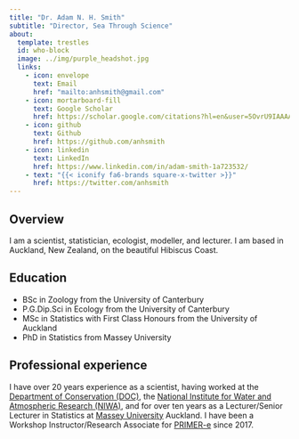 ```yaml
---
title: "Dr. Adam N. H. Smith"
subtitle: "Director, Sea Through Science"
about:
  template: trestles
  id: who-block
  image: ../img/purple_headshot.jpg
  links:
    - icon: envelope
      text: Email
      href: "mailto:anhsmith@gmail.com"  
    - icon: mortarboard-fill
      text: Google Scholar
      href: https://scholar.google.com/citations?hl=en&user=5OvrU9IAAAAJ
    - icon: github
      text: Github
      href: https://github.com/anhsmith
    - icon: linkedin
      text: LinkedIn
      href: https://www.linkedin.com/in/adam-smith-1a723532/
    - text: "{{< iconify fa6-brands square-x-twitter >}}"
      href: https://twitter.com/anhsmith
---
```


::: {#who-block}

## Overview

I am a scientist, statistician, ecologist, modeller, and lecturer. I am based in Auckland, New Zealand, on the beautiful Hibiscus Coast.


## Education

- BSc in Zoology from the University of Canterbury
- P.G.Dip.Sci in Ecology from the University of Canterbury
- MSc in Statistics with First Class Honours from the University of Auckland
- PhD in Statistics from Massey University

## Professional experience

I have over 20 years experience as a scientist, having worked at the [Department of Conservation (DOC)](https://www.doc.govt.nz/), the [National Institute for Water and Atmospheric Research (NIWA)](https://www.niwa.co.nz), and for over ten years as a Lecturer/Senior Lecturer in Statistics at [Massey University](https://www.massey.ac.nz) Auckland. I have been a Workshop Instructor/Research Associate for [PRIMER-e](https://www.primer-e.co.nz) since 2017. 

:::


